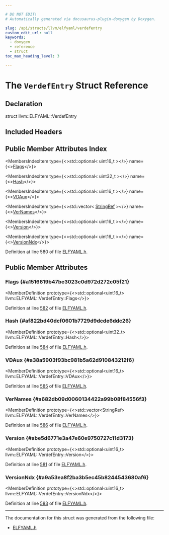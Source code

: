 ```yaml
---

# DO NOT EDIT!
# Automatically generated via docusaurus-plugin-doxygen by Doxygen.

slug: /api/structs/llvm/elfyaml/verdefentry
custom_edit_url: null
keywords:
  - doxygen
  - reference
  - struct
toc_max_heading_level: 3

---
```





# The `VerdefEntry` Struct Reference

<DoxygenPage pluginConfig={pluginConfig}>



## Declaration

<CodeBlock>struct llvm::ELFYAML::VerdefEntry</CodeBlock>

## Included Headers

<IncludesList>
<IncludesListItem
  filePath="llvm/ObjectYAML/ELFYAML.h"
  permalink="/docs/api/files/include/include/llvm/include/llvm/objectyaml/elfyaml-h"
  isLocal="true" />
</IncludesList>

## Public Member Attributes Index

<MembersIndex>

<MembersIndexItem
  type={<>std::optional&lt; uint16&#95;t &gt;</>}
  name={<><a href="#a1516619b47be3023c0d972d272c05f21">Flags</a></>}>
</MembersIndexItem>

<MembersIndexItem
  type={<>std::optional&lt; uint32&#95;t &gt;</>}
  name={<><a href="#af822bd40dcf0601b7729d9dcde6ddc26">Hash</a></>}>
</MembersIndexItem>

<MembersIndexItem
  type={<>std::optional&lt; uint16&#95;t &gt;</>}
  name={<><a href="#a38a5903f93bc981b5a62d910843212f6">VDAux</a></>}>
</MembersIndexItem>

<MembersIndexItem
  type={<>std::vector&lt; <a href="/docs/api/classes/llvm/stringref">StringRef</a> &gt;</>}
  name={<><a href="#a682db09d0060134422a99b08f84556f3">VerNames</a></>}>
</MembersIndexItem>

<MembersIndexItem
  type={<>std::optional&lt; uint16&#95;t &gt;</>}
  name={<><a href="#abe5d6771e3a47e60e9750727c11d3173">Version</a></>}>
</MembersIndexItem>

<MembersIndexItem
  type={<>std::optional&lt; uint16&#95;t &gt;</>}
  name={<><a href="#a9a53ea8f2ba3b5ec45b8244543680af6">VersionNdx</a></>}>
</MembersIndexItem>

</MembersIndex>


Definition at line 580 of file <a href="/docs/api/files/include/include/llvm/include/llvm/objectyaml/elfyaml-h">ELFYAML.h</a>.

<SectionDefinition>

## Public Member Attributes

### Flags {#a1516619b47be3023c0d972d272c05f21}

<MemberDefinition
  prototype={<>std::optional&lt;uint16&#95;t&gt; llvm::ELFYAML::VerdefEntry::Flags</>}>

Definition at line <a href="/docs/api/files/include/include/llvm/include/llvm/objectyaml/elfyaml-h/#l00582">582</a> of file <a href="/docs/api/files/include/include/llvm/include/llvm/objectyaml/elfyaml-h">ELFYAML.h</a>.
</MemberDefinition>

### Hash {#af822bd40dcf0601b7729d9dcde6ddc26}

<MemberDefinition
  prototype={<>std::optional&lt;uint32&#95;t&gt; llvm::ELFYAML::VerdefEntry::Hash</>}>

Definition at line <a href="/docs/api/files/include/include/llvm/include/llvm/objectyaml/elfyaml-h/#l00584">584</a> of file <a href="/docs/api/files/include/include/llvm/include/llvm/objectyaml/elfyaml-h">ELFYAML.h</a>.
</MemberDefinition>

### VDAux {#a38a5903f93bc981b5a62d910843212f6}

<MemberDefinition
  prototype={<>std::optional&lt;uint16&#95;t&gt; llvm::ELFYAML::VerdefEntry::VDAux</>}>

Definition at line <a href="/docs/api/files/include/include/llvm/include/llvm/objectyaml/elfyaml-h/#l00585">585</a> of file <a href="/docs/api/files/include/include/llvm/include/llvm/objectyaml/elfyaml-h">ELFYAML.h</a>.
</MemberDefinition>

### VerNames {#a682db09d0060134422a99b08f84556f3}

<MemberDefinition
  prototype={<>std::vector&lt;StringRef&gt; llvm::ELFYAML::VerdefEntry::VerNames</>}>

Definition at line <a href="/docs/api/files/include/include/llvm/include/llvm/objectyaml/elfyaml-h/#l00586">586</a> of file <a href="/docs/api/files/include/include/llvm/include/llvm/objectyaml/elfyaml-h">ELFYAML.h</a>.
</MemberDefinition>

### Version {#abe5d6771e3a47e60e9750727c11d3173}

<MemberDefinition
  prototype={<>std::optional&lt;uint16&#95;t&gt; llvm::ELFYAML::VerdefEntry::Version</>}>

Definition at line <a href="/docs/api/files/include/include/llvm/include/llvm/objectyaml/elfyaml-h/#l00581">581</a> of file <a href="/docs/api/files/include/include/llvm/include/llvm/objectyaml/elfyaml-h">ELFYAML.h</a>.
</MemberDefinition>

### VersionNdx {#a9a53ea8f2ba3b5ec45b8244543680af6}

<MemberDefinition
  prototype={<>std::optional&lt;uint16&#95;t&gt; llvm::ELFYAML::VerdefEntry::VersionNdx</>}>

Definition at line <a href="/docs/api/files/include/include/llvm/include/llvm/objectyaml/elfyaml-h/#l00583">583</a> of file <a href="/docs/api/files/include/include/llvm/include/llvm/objectyaml/elfyaml-h">ELFYAML.h</a>.
</MemberDefinition>

</SectionDefinition>

<hr/>

The documentation for this struct was generated from the following file:

<ul>
<li><a href="/docs/api/files/include/include/llvm/include/llvm/objectyaml/elfyaml-h">ELFYAML.h</a></li>
</ul>

</DoxygenPage>
